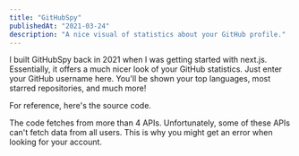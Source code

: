 ```yaml
---
title: "GitHubSpy"
publishedAt: "2021-03-24"
description: "A nice visual of statistics about your GitHub profile."
---
```


I built GitHubSpy back in 2021 when I was getting started with <Lk url="https://nextjs.org/">next.js</Lk>. Essentially,
it offers a much nicer look of your GitHub statistics. Just enter your GitHub 
username <Lk url="https://githubspy.vercel.app/">here</Lk>. You'll be shown your 
top languages, most starred repositories, and much more!

For reference, <Lk url="https://github.com/JoBess7/githubspy">here</Lk>'s the source code.

<TipBlue title="Incompatibility with a few GitHub accounts">
    The code fetches from more than 4 APIs. Unfortunately, some of these APIs
    can't fetch data from all users. This is why you might get an error when
    looking for your account.
</TipBlue>

<SoloImage
image="github-spy-look-1.PNG"
alt="GitHubSpy"
dimensions={350}
/>